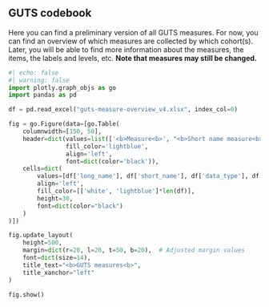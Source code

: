 ## GUTS codebook

Here you can find a preliminary version of all GUTS measures. For now, you can find an overview of which measures are collected by which cohort(s). Later, you will be able to find more information about the measures, the items, the labels and levels, etc. **Note that measures may still be changed.**

```python
#| echo: false
#| warning: false
import plotly.graph_objs as go
import pandas as pd

df = pd.read_excel("guts-measure-overview_v4.xlsx", index_col=0) 

fig = go.Figure(data=[go.Table(
    columnwidth=[150, 50],
    header=dict(values=list(['<b>Measure<b>', "<b>Short name measure<b>", "<b>Data type<b>", "<b>Cohorts<b>"]),
                fill_color='lightblue',
                align='left',
                font=dict(color='black')),
    cells=dict(
        values=[df['long_name'], df['short_name'], df['data_type'], df['cohort']],
        align='left',
        fill_color=[['white', 'lightblue']*len(df)],
        height=30,
        font=dict(color="black")
    )
)])

fig.update_layout(
    height=500,
    margin=dict(r=20, l=20, t=50, b=20),  # Adjusted margin values
    font=dict(size=14),
    title_text="<b>GUTS measures<b>",
    title_xanchor="left"
)

fig.show()
```
